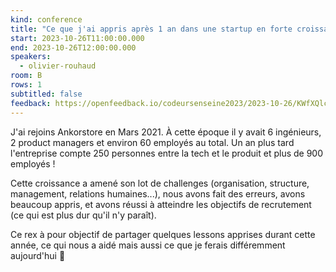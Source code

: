 ```yaml
---
kind: conference
title: "Ce que j'ai appris après 1 an dans une startup en forte croissance"
start: 2023-10-26T11:00:00.000
end: 2023-10-26T12:00:00.000
speakers:
  - olivier-rouhaud
room: B
rows: 1
subtitled: false
feedback: https://openfeedback.io/codeursenseine2023/2023-10-26/KWfXQlcBle85EVYxiKl8
---
```


J'ai rejoins Ankorstore en Mars 2021. À cette époque il y avait 6 ingénieurs, 2 product managers et environ 60 employés au total. Un an plus tard l'entreprise compte 250 personnes entre la tech et le produit et plus de 900 employés !

Cette croissance a amené son lot de challenges (organisation, structure, management, relations humaines...), nous avons fait des erreurs, avons beaucoup appris, et avons réussi à atteindre les objectifs de recrutement (ce qui est plus dur qu'il n'y paraît).

Ce rex à pour objectif de partager quelques lessons apprises durant cette année, ce qui nous a aidé mais aussi ce que je ferais différemment aujourd'hui 🙂
